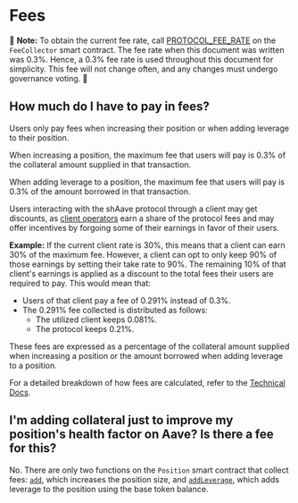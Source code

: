 # Fees

🚨 **Note:** To obtain the current fee rate, call [PROTOCOL_FEE_RATE](/technical-docs/contracts/fee-collector.mdx#protocol_fee_rate) on the `FeeCollector` smart contract. The fee rate when this document was written was 0.3%. Hence, a 0.3% fee rate is used throughout this document for simplicity. This fee will not change often, and any changes must undergo governance voting. 🚨

## How much do I have to pay in fees?

Users only pay fees when increasing their position or when adding leverage to their position.

When increasing a position, the maximum fee that users will pay is 0.3% of the collateral amount supplied in that transaction.

When adding leverage to a position, the maximum fee that users will pay is 0.3% of the amount borrowed in that transaction.

Users interacting with the shAave protocol through a client may get discounts, as [client operators](/references/glossary/mdx) earn a share of the protocol fees and may offer incentives by forgoing some of their earnings in favor of their users.

**Example:** If the current client rate is 30%, this means that a client can earn 30% of the maximum fee. However, a client can opt to only keep 90% of those earnings by setting their take rate to 90%. The remaining 10% of that client's earnings is applied as a discount to the total fees their users are required to pay. This would mean that:

-   Users of that client pay a fee of 0.291% instead of 0.3%.
-   The 0.291% fee collected is distributed as follows:
    -   The utilized client keeps 0.081%.
    -   The protocol keeps 0.21%.

These fees are expressed as a percentage of the collateral amount supplied when increasing a position or the amount borrowed when adding leverage to a position.

For a detailed breakdown of how fees are calculated, refer to the [Technical Docs](/technical-docs/fees).

## I'm adding collateral just to improve my position's health factor on Aave? Is there a fee for this?

No. There are only two functions on the `Position` smart contract that collect fees: [`add`](/technical-docs/contracts/position.md#add), which increases the position size, and [`addLeverage`](../technical-docs/contracts/position.md#addleverage), which adds leverage to the position using the base token balance.
